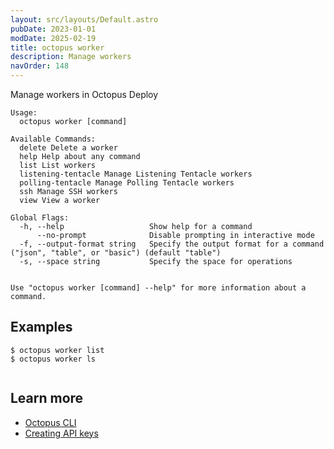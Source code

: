 ```yaml
---
layout: src/layouts/Default.astro
pubDate: 2023-01-01
modDate: 2025-02-19
title: octopus worker
description: Manage workers
navOrder: 148
---
```


Manage workers in Octopus Deploy

```
Usage:
  octopus worker [command]

Available Commands:
  delete Delete a worker
  help Help about any command
  list List workers
  listening-tentacle Manage Listening Tentacle workers
  polling-tentacle Manage Polling Tentacle workers
  ssh Manage SSH workers
  view View a worker

Global Flags:
  -h, --help                   Show help for a command
      --no-prompt              Disable prompting in interactive mode
  -f, --output-format string   Specify the output format for a command ("json", "table", or "basic") (default "table")
  -s, --space string           Specify the space for operations


Use "octopus worker [command] --help" for more information about a command.
```

## Examples

<SamplesInstance />

```
$ octopus worker list
$ octopus worker ls


```

## Learn more

- [Octopus CLI](/docs/octopus-rest-api/cli)
- [Creating API keys](/docs/octopus-rest-api/how-to-create-an-api-key)
